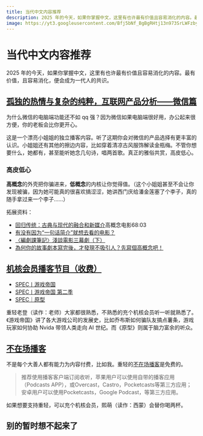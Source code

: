 ```yaml
---
title: 当代中文内容推荐
description: 2025 年的今天，如果你掌握中文，这里有也许最有价值且容易消化的内容。最有价值，且容易消化，便会成为一代人的共识。
image: https://yt3.googleusercontent.com/Bfj5bNf_BgBgRHtj13n973SrLWFzbyU_DWpM44TGpY3V7zv8gQV0CIIwtRadrn1oZe6FbArpvQ=s160-c-k-c0x00ffffff-no-rj
---
```


# 当代中文内容推荐

2025 年的今天，如果你掌握中文，这里有也许最有价值且容易消化的内容。最有价值，且容易消化，便会成为一代人的共识。

## [孤独的热情与复杂的纯粹，互联网产品分析——微信篇](https://youtu.be/KyLCnR1cGyg)


<RichImage caption="清月已经不困了" className="m-4" src='https://yt3.googleusercontent.com/Bfj5bNf_BgBgRHtj13n973SrLWFzbyU_DWpM44TGpY3V7zv8gQV0CIIwtRadrn1oZe6FbArpvQ=s160-c-k-c0x00ffffff-no-rj' />

为什么微信的电脑端功能还不如 qq 强？因为微信如果电脑端很好用，办公起来很方便，你的老板会比你更开心。

这是一个漂亮小姐姐的独立播客内容。听了这期你会对微信的产品选择有更丰富的认识。小姐姐还有其他的擦边内容，比如穿着清凉古风服饰解读金瓶梅。不管你想要什么，她都有，甚至能听她念几句诗，唱两首歌。真正的雅俗共赏，高皮低心。

### 高皮低心

**高概念**的外壳把你骗进来，**低概念**的内核让你觉得值。（这个小姐姐甚至不会让你发现被骗，因为她可能真的很喜欢搞涩涩，她讲西门庆给潘金莲塞了个李子，真的随手拿过来一个李子……）

拓展资料：

- [回归传统：古典与现代的融合和新媒介](https://www.gcores.com/radios/155822)高概念电影68:03
- [有没有因为“一句话简介”就想去看的电影？](https://www.gcores.com/articles/121962)
- [〈編劇課筆記〉淺談電影三幕劇（下）](https://vocus.cc/article/5ff3034cfd897800010d4558)
- [為何你的故事劇本寫完後，才發現不吸引人？先寫個高概念吧！
](https://www.writedna.com/high-concept/)

## [机核会员播客节目（收费）](https://www.gcores.com/privilege_albums)

- [SPEC丨游戏帝国](https://www.gcores.com/albums/145)
- [SPEC丨游戏帝国 第二季](https://www.gcores.com/albums/207)
- [SPEC｜原型](https://www.gcores.com/albums/232)

重轻老登（读作：老师）大家都很熟悉，不熟悉的充个机核会员听一听就熟悉了。《游戏帝国》讲了各大游戏公司的发展史，比如乔布斯如何骗队友搞点薯条，游戏玩家如何协助 Nvida 带领人类走向 AI 世纪。而《原型》则属于脑力富余的听众。

## [不在场播客](https://buzaichang.xyz/)

不是每个大善人都有能力为内容付费，比如我。重轻的[不在场播客](https://buzaichang.xyz/)是免费的。

> 推荐使用播客客户端订阅收听，苹果用户可以使用自带的播客应用（Podcasts APP），或Overcast，Castro，Pocketcasts等第三方应用；安卓用户可以使用Pocketcasts，Google Podcast，等第三方应用。

如果想要支持重轻，可以充个机核会员，熙萌（读作：西蒙）会替你喝两杯。

## 别的暂时想不起来了

